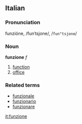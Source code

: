 ==Italian==
===Pronunciation===
funzióne, /funˈtsjone/, /<tt>fun"tsjone</tt>/
===Noun===
'''funzione''' ''f''

# [[function]]
# [[office]]

===Related terms===
*[[funzionale]]
*[[funzionario]]
*[[funzionare]]

[[it:funzione]]